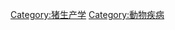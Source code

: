 {{Commonscat|Diseases and disorders of pigs}}

[[Category:猪生产学|Category:猪生产学]]
[[Category:動物疾病|Category:動物疾病]]